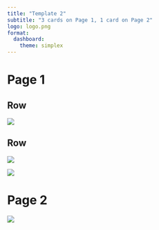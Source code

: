 ```yaml
---
title: "Template 2"
subtitle: "3 cards on Page 1, 1 card on Page 2"
logo: logo.png
format: 
  dashboard:
    theme: simplex
---
```



# Page 1

## Row {height=60%}

![](blank-wide.jpg)

## Row {height=40%}

::: card

![](blank-long.jpg)

:::

::: card

![](blank-long.jpg)

:::

# Page 2

![](blank-wide.jpg)